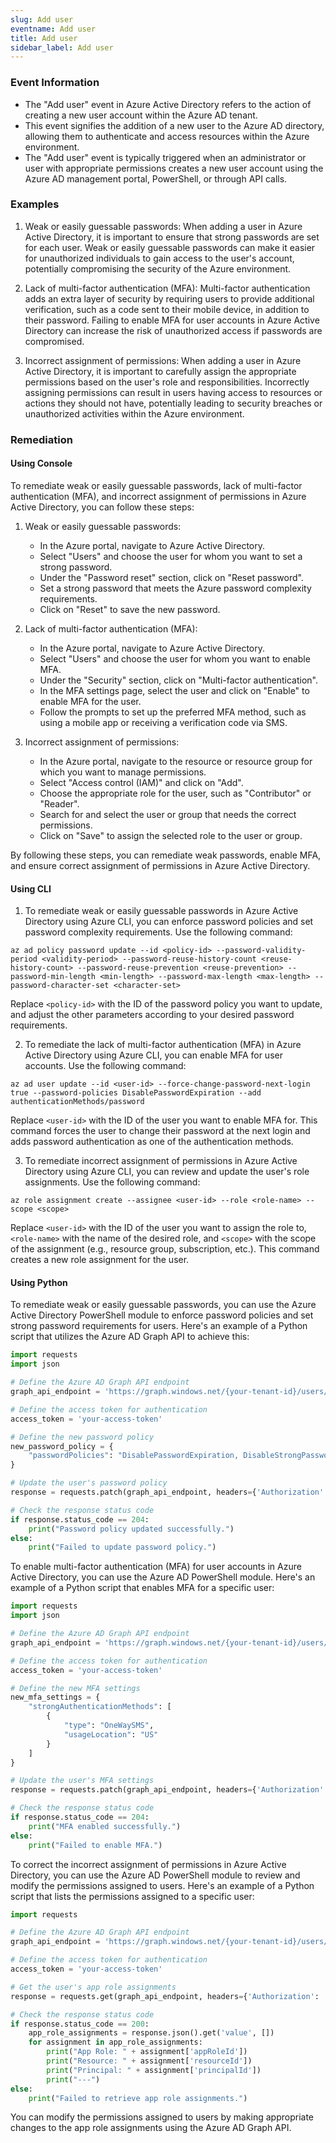 ```yaml
--- 
slug: Add user
eventname: Add user
title: Add user
sidebar_label: Add user
---
```

                       
### Event Information

- The "Add user" event in Azure Active Directory refers to the action of creating a new user account within the Azure AD tenant.
- This event signifies the addition of a new user to the Azure AD directory, allowing them to authenticate and access resources within the Azure environment.
- The "Add user" event is typically triggered when an administrator or user with appropriate permissions creates a new user account using the Azure AD management portal, PowerShell, or through API calls.


### Examples

1. Weak or easily guessable passwords: When adding a user in Azure Active Directory, it is important to ensure that strong passwords are set for each user. Weak or easily guessable passwords can make it easier for unauthorized individuals to gain access to the user's account, potentially compromising the security of the Azure environment.

2. Lack of multi-factor authentication (MFA): Multi-factor authentication adds an extra layer of security by requiring users to provide additional verification, such as a code sent to their mobile device, in addition to their password. Failing to enable MFA for user accounts in Azure Active Directory can increase the risk of unauthorized access if passwords are compromised.

3. Incorrect assignment of permissions: When adding a user in Azure Active Directory, it is important to carefully assign the appropriate permissions based on the user's role and responsibilities. Incorrectly assigning permissions can result in users having access to resources or actions they should not have, potentially leading to security breaches or unauthorized activities within the Azure environment.

### Remediation

#### Using Console

To remediate weak or easily guessable passwords, lack of multi-factor authentication (MFA), and incorrect assignment of permissions in Azure Active Directory, you can follow these steps:

1. Weak or easily guessable passwords:
   - In the Azure portal, navigate to Azure Active Directory.
   - Select "Users" and choose the user for whom you want to set a strong password.
   - Under the "Password reset" section, click on "Reset password".
   - Set a strong password that meets the Azure password complexity requirements.
   - Click on "Reset" to save the new password.

2. Lack of multi-factor authentication (MFA):
   - In the Azure portal, navigate to Azure Active Directory.
   - Select "Users" and choose the user for whom you want to enable MFA.
   - Under the "Security" section, click on "Multi-factor authentication".
   - In the MFA settings page, select the user and click on "Enable" to enable MFA for the user.
   - Follow the prompts to set up the preferred MFA method, such as using a mobile app or receiving a verification code via SMS.

3. Incorrect assignment of permissions:
   - In the Azure portal, navigate to the resource or resource group for which you want to manage permissions.
   - Select "Access control (IAM)" and click on "Add".
   - Choose the appropriate role for the user, such as "Contributor" or "Reader".
   - Search for and select the user or group that needs the correct permissions.
   - Click on "Save" to assign the selected role to the user or group.

By following these steps, you can remediate weak passwords, enable MFA, and ensure correct assignment of permissions in Azure Active Directory.

#### Using CLI

1. To remediate weak or easily guessable passwords in Azure Active Directory using Azure CLI, you can enforce password policies and set password complexity requirements. Use the following command:

```
az ad policy password update --id <policy-id> --password-validity-period <validity-period> --password-reuse-history-count <reuse-history-count> --password-reuse-prevention <reuse-prevention> --password-min-length <min-length> --password-max-length <max-length> --password-character-set <character-set>
```

Replace `<policy-id>` with the ID of the password policy you want to update, and adjust the other parameters according to your desired password requirements.

2. To remediate the lack of multi-factor authentication (MFA) in Azure Active Directory using Azure CLI, you can enable MFA for user accounts. Use the following command:

```
az ad user update --id <user-id> --force-change-password-next-login true --password-policies DisablePasswordExpiration --add authenticationMethods/password
```

Replace `<user-id>` with the ID of the user you want to enable MFA for. This command forces the user to change their password at the next login and adds password authentication as one of the authentication methods.

3. To remediate incorrect assignment of permissions in Azure Active Directory using Azure CLI, you can review and update the user's role assignments. Use the following command:

```
az role assignment create --assignee <user-id> --role <role-name> --scope <scope>
```

Replace `<user-id>` with the ID of the user you want to assign the role to, `<role-name>` with the name of the desired role, and `<scope>` with the scope of the assignment (e.g., resource group, subscription, etc.). This command creates a new role assignment for the user.

#### Using Python

To remediate weak or easily guessable passwords, you can use the Azure Active Directory PowerShell module to enforce password policies and set strong password requirements for users. Here's an example of a Python script that utilizes the Azure AD Graph API to achieve this:

```python
import requests
import json

# Define the Azure AD Graph API endpoint
graph_api_endpoint = 'https://graph.windows.net/{your-tenant-id}/users/{user-object-id}?api-version=1.6'

# Define the access token for authentication
access_token = 'your-access-token'

# Define the new password policy
new_password_policy = {
    "passwordPolicies": "DisablePasswordExpiration, DisableStrongPassword"
}

# Update the user's password policy
response = requests.patch(graph_api_endpoint, headers={'Authorization': 'Bearer ' + access_token}, data=json.dumps(new_password_policy))

# Check the response status code
if response.status_code == 204:
    print("Password policy updated successfully.")
else:
    print("Failed to update password policy.")
```

To enable multi-factor authentication (MFA) for user accounts in Azure Active Directory, you can use the Azure AD PowerShell module. Here's an example of a Python script that enables MFA for a specific user:

```python
import requests
import json

# Define the Azure AD Graph API endpoint
graph_api_endpoint = 'https://graph.windows.net/{your-tenant-id}/users/{user-object-id}?api-version=1.6'

# Define the access token for authentication
access_token = 'your-access-token'

# Define the new MFA settings
new_mfa_settings = {
    "strongAuthenticationMethods": [
        {
            "type": "OneWaySMS",
            "usageLocation": "US"
        }
    ]
}

# Update the user's MFA settings
response = requests.patch(graph_api_endpoint, headers={'Authorization': 'Bearer ' + access_token}, data=json.dumps(new_mfa_settings))

# Check the response status code
if response.status_code == 204:
    print("MFA enabled successfully.")
else:
    print("Failed to enable MFA.")
```

To correct the incorrect assignment of permissions in Azure Active Directory, you can use the Azure AD PowerShell module to review and modify the permissions assigned to users. Here's an example of a Python script that lists the permissions assigned to a specific user:

```python
import requests

# Define the Azure AD Graph API endpoint
graph_api_endpoint = 'https://graph.windows.net/{your-tenant-id}/users/{user-object-id}/appRoleAssignments?api-version=1.6'

# Define the access token for authentication
access_token = 'your-access-token'

# Get the user's app role assignments
response = requests.get(graph_api_endpoint, headers={'Authorization': 'Bearer ' + access_token})

# Check the response status code
if response.status_code == 200:
    app_role_assignments = response.json().get('value', [])
    for assignment in app_role_assignments:
        print("App Role: " + assignment['appRoleId'])
        print("Resource: " + assignment['resourceId'])
        print("Principal: " + assignment['principalId'])
        print("---")
else:
    print("Failed to retrieve app role assignments.")
```

You can modify the permissions assigned to users by making appropriate changes to the app role assignments using the Azure AD Graph API.


 